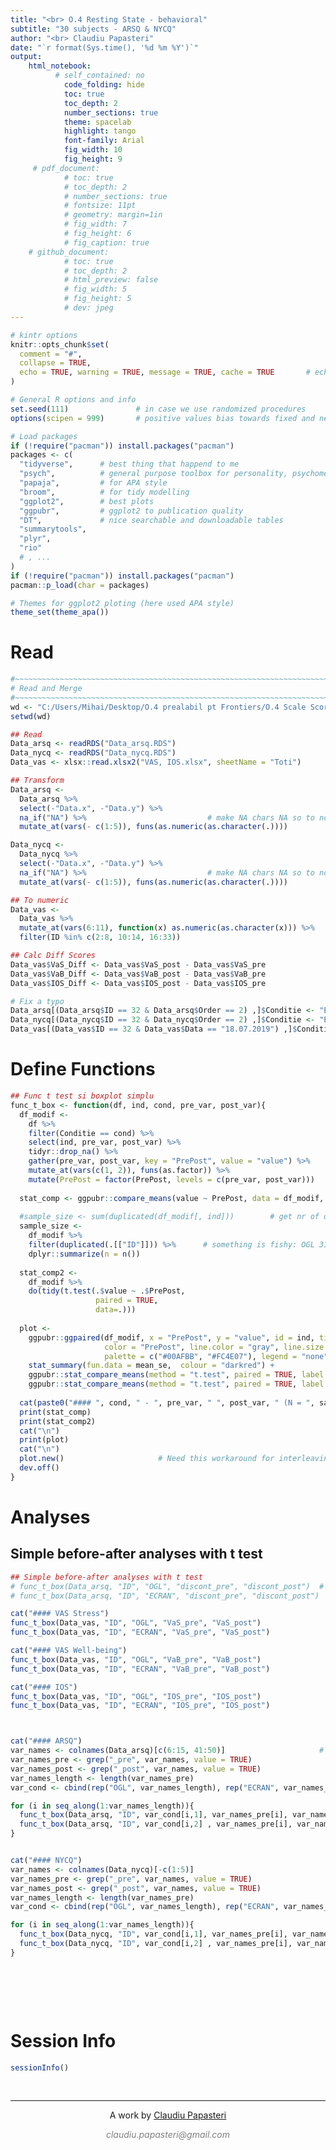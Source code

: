 ```yaml
---
title: "<br> O.4 Resting State - behavioral" 
subtitle: "30 subjects - ARSQ & NYCQ"
author: "<br> Claudiu Papasteri"
date: "`r format(Sys.time(), '%d %m %Y')`"
output: 
    html_notebook:
          # self_contained: no
            code_folding: hide
            toc: true
            toc_depth: 2
            number_sections: true
            theme: spacelab
            highlight: tango
            font-family: Arial
            fig_width: 10
            fig_height: 9
     # pdf_document: 
            # toc: true
            # toc_depth: 2
            # number_sections: true
            # fontsize: 11pt
            # geometry: margin=1in
            # fig_width: 7
            # fig_height: 6
            # fig_caption: true
    # github_document: 
            # toc: true
            # toc_depth: 2
            # html_preview: false
            # fig_width: 5
            # fig_height: 5
            # dev: jpeg
---
```



<!-- Setup -->


```r
# kintr options
knitr::opts_chunk$set(
  comment = "#",
  collapse = TRUE,
  echo = TRUE, warning = TRUE, message = TRUE, cache = TRUE       # echo = False for github_document, but will be folded in html_notebook
)

# General R options and info
set.seed(111)               # in case we use randomized procedures       
options(scipen = 999)       # positive values bias towards fixed and negative towards scientific notation

# Load packages
if (!require("pacman")) install.packages("pacman")
packages <- c(
  "tidyverse",      # best thing that happend to me
  "psych",          # general purpose toolbox for personality, psychometric theory and experimental psychology
  "papaja",         # for APA style
  "broom",          # for tidy modelling
  "ggplot2",        # best plots
  "ggpubr",         # ggplot2 to publication quality
  "DT",             # nice searchable and downloadable tables
  "summarytools",
  "plyr", 
  "rio"
  # , ...
)
if (!require("pacman")) install.packages("pacman")
pacman::p_load(char = packages)

# Themes for ggplot2 ploting (here used APA style)
theme_set(theme_apa())
```



<!-- Report -->


# Read 


```r
#~~~~~~~~~~~~~~~~~~~~~~~~~~~~~~~~~~~~~~~~~~~~~~~~~~~~~~~~~~~~~~~~~~~~~~~~~~~~~~~~~~~~~~~~~~~~~~~~~~~~~~~~~~~~~~~~~~~~~~~~~~~~~~~~~~~~~~~~~~
# Read and Merge
#~~~~~~~~~~~~~~~~~~~~~~~~~~~~~~~~~~~~~~~~~~~~~~~~~~~~~~~~~~~~~~~~~~~~~~~~~~~~~~~~~~~~~~~~~~~~~~~~~~~~~~~~~~~~~~~~~~~~~~~~~~~~~~~~~~~~~~~~~~
wd <- "C:/Users/Mihai/Desktop/O.4 prealabil pt Frontiers/O.4 Scale Scoring/scorate 21.08.2019"
setwd(wd)

## Read
Data_arsq <- readRDS("Data_arsq.RDS")
Data_nycq <- readRDS("Data_nycq.RDS")
Data_vas <- xlsx::read.xlsx2("VAS, IOS.xlsx", sheetName = "Toti")

## Transform
Data_arsq <-
  Data_arsq %>%
  select(-"Data.x", -"Data.y") %>%
  na_if("NA") %>%                           # make NA chars NA so to not get warning message of NAs introduced by coercion
  mutate_at(vars(- c(1:5)), funs(as.numeric(as.character(.))))

Data_nycq <-
  Data_nycq %>%
  select(-"Data.x", -"Data.y") %>%
  na_if("NA") %>%                           # make NA chars NA so to not get warning message of NAs introduced by coercion
  mutate_at(vars(- c(1:5)), funs(as.numeric(as.character(.))))

## To numeric
Data_vas <-
  Data_vas %>%
  mutate_at(vars(6:11), function(x) as.numeric(as.character(x))) %>%
  filter(ID %in% c(2:8, 10:14, 16:33))

## Calc Diff Scores
Data_vas$VaS_Diff <- Data_vas$VaS_post - Data_vas$VaS_pre 
Data_vas$VaB_Diff <- Data_vas$VaB_post - Data_vas$VaB_pre
Data_vas$IOS_Diff <- Data_vas$IOS_post - Data_vas$IOS_pre

# Fix a typo
Data_arsq[(Data_arsq$ID == 32 & Data_arsq$Order == 2) ,]$Conditie <- "ECRAN"
Data_nycq[(Data_nycq$ID == 32 & Data_nycq$Order == 2) ,]$Conditie <- "ECRAN"
Data_vas[(Data_vas$ID == 32 & Data_vas$Data == "18.07.2019") ,]$Conditie <- "ECRAN"
```


# Define Functions 

```r
## Func t test si boxplot simplu
func_t_box <- function(df, ind, cond, pre_var, post_var){
  df_modif <-
    df %>%
    filter(Conditie == cond) %>%
    select(ind, pre_var, post_var) %>% 
    tidyr::drop_na() %>%
    gather(pre_var, post_var, key = "PrePost", value = "value") %>% 
    mutate_at(vars(c(1, 2)), funs(as.factor)) %>% 
    mutate(PrePost = factor(PrePost, levels = c(pre_var, post_var))) 
  
  stat_comp <- ggpubr::compare_means(value ~ PrePost, data = df_modif, method = "t.test", paired = TRUE)
  
  #sample_size <- sum(duplicated(df_modif[, ind]))        # get nr of duplicates = sample size for paired test
  sample_size <-
    df_modif %>%
    filter(duplicated(.[["ID"]])) %>%      # something is fishy: OGL 31, ECRAN 29 observations
    dplyr::summarize(n = n())
  
  stat_comp2 <-
    df_modif %>% 
    do(tidy(t.test(.$value ~ .$PrePost,
                   paired = TRUE,
                   data=.)))
  
  plot <- 
    ggpubr::ggpaired(df_modif, x = "PrePost", y = "value", id = ind, title = cond, 
                     color = "PrePost", line.color = "gray", line.size = 0.4,
                     palette = c("#00AFBB", "#FC4E07"), legend = "none") +
    stat_summary(fun.data = mean_se,  colour = "darkred") +
    ggpubr::stat_compare_means(method = "t.test", paired = TRUE, label.x = as.numeric(df_modif$PrePost)-0.4, label.y = max(df_modif$value)+1) + 
    ggpubr::stat_compare_means(method = "t.test", paired = TRUE, label = "p.signif", comparisons = list(c(pre_var, post_var)))
  
  cat(paste0("#### ", cond, " - ", pre_var, " ", post_var, " (N = ", sample_size$n, ")", "\n", "\n"))
  print(stat_comp)
  print(stat_comp2)
  cat("\n")                      
  print(plot)
  cat("\n")
  plot.new()                     # Need this workaround for interleaving tables and plots in R Markdown, within loop
  dev.off()
}
```


# Analyses

## Simple before-after analyses with t test

```r
## Simple before-after analyses with t test
# func_t_box(Data_arsq, "ID", "OGL", "discont_pre", "discont_post")  # sig  
# func_t_box(Data_arsq, "ID", "ECRAN", "discont_pre", "discont_post")  # nonsig

cat("#### VAS Stress")
func_t_box(Data_vas, "ID", "OGL", "VaS_pre", "VaS_post")
func_t_box(Data_vas, "ID", "ECRAN", "VaS_pre", "VaS_post")

cat("#### VAS Well-being")
func_t_box(Data_vas, "ID", "OGL", "VaB_pre", "VaB_post")
func_t_box(Data_vas, "ID", "ECRAN", "VaB_pre", "VaB_post")

cat("#### IOS")
func_t_box(Data_vas, "ID", "OGL", "IOS_pre", "IOS_post")
func_t_box(Data_vas, "ID", "ECRAN", "IOS_pre", "IOS_post")



cat("#### ARSQ")
var_names <- colnames(Data_arsq)[c(6:15, 41:50)]                     # dont add individual items 
var_names_pre <- grep("_pre", var_names, value = TRUE)
var_names_post <- grep("_post", var_names, value = TRUE) 
var_names_length <- length(var_names_pre)
var_cond <- cbind(rep("OGL", var_names_length), rep("ECRAN", var_names_length))

for (i in seq_along(1:var_names_length)){ 
  func_t_box(Data_arsq, "ID", var_cond[i,1], var_names_pre[i], var_names_post[i])      # "OGL"  
  func_t_box(Data_arsq, "ID", var_cond[i,2] , var_names_pre[i], var_names_post[i])     # "ECRAN"
}


cat("#### NYCQ")
var_names <- colnames(Data_nycq)[-c(1:5)]                    
var_names_pre <- grep("_pre", var_names, value = TRUE)
var_names_post <- grep("_post", var_names, value = TRUE) 
var_names_length <- length(var_names_pre)
var_cond <- cbind(rep("OGL", var_names_length), rep("ECRAN", var_names_length))

for (i in seq_along(1:var_names_length)){ 
  func_t_box(Data_nycq, "ID", var_cond[i,1], var_names_pre[i], var_names_post[i])      # "OGL" 
  func_t_box(Data_nycq, "ID", var_cond[i,2] , var_names_pre[i], var_names_post[i])     # "ECRAN"
}
  

```






<br>



<!-- Session Info and License -->

<br>

# Session Info
```r
sessionInfo()    
```

<!-- Footer -->
&nbsp;
<hr />
<p style="text-align: center;">A work by <a href="https://github.com/ClaudiuPapasteri/">Claudiu Papasteri</a></p>
<p style="text-align: center;"><span style="color: #808080;"><em>claudiu.papasteri@gmail.com</em></span></p>
&nbsp;
